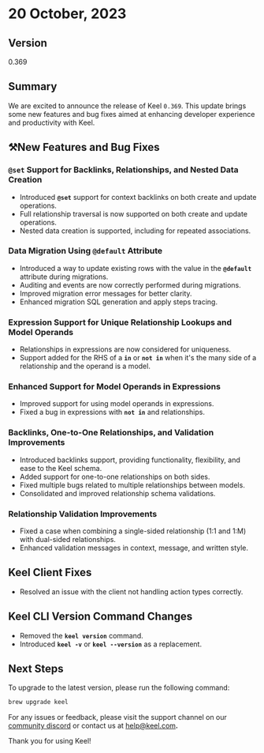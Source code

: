 # 20 October, 2023

## Version

0.369

## Summary

We are excited to announce the release of Keel `0.369`. This update brings some new features and bug fixes aimed at enhancing developer experience and productivity with Keel.

## ⚒️New Features  and Bug Fixes

### `@set` Support for Backlinks, Relationships, and Nested Data Creation

- Introduced **`@set`** support for context backlinks on both create and update operations.
- Full relationship traversal is now supported on both create and update operations.
- Nested data creation is supported, including for repeated associations.

### Data Migration Using `@default` Attribute

- Introduced a way to update existing rows with the value in the **`@default`** attribute during migrations.
- Auditing and events are now correctly performed during migrations.
- Improved migration error messages for better clarity.
- Enhanced migration SQL generation and apply steps tracing.

### Expression Support for Unique Relationship Lookups and Model Operands

- Relationships in expressions are now considered for uniqueness.
- Support added for the RHS of a **`in`** or **`not in`** when it's the many side of a relationship and the operand is a model.

### Enhanced Support for Model Operands in Expressions

- Improved support for using model operands in expressions.
- Fixed a bug in expressions with **`not in`** and relationships.

### Backlinks, One-to-One Relationships, and Validation Improvements

- Introduced backlinks support, providing functionality, flexibility, and ease to the Keel schema.
- Added support for one-to-one relationships on both sides.
- Fixed multiple bugs related to multiple relationships between models.
- Consolidated and improved relationship schema validations.

### Relationship Validation Improvements

- Fixed a case when combining a single-sided relationship (1:1 and 1:M) with dual-sided relationships.
- Enhanced validation messages in context, message, and written style.

## Keel Client Fixes

- Resolved an issue with the client not handling action types correctly.

## Keel CLI Version Command Changes

- Removed the **`keel version`** command.
- Introduced **`keel -v`** or **`keel --version`** as a replacement.

## Next Steps

To upgrade to the latest version, please run the following command:

```bash
brew upgrade keel
```

For any issues or feedback, please visit the support channel on our [community discord](https://keel.so/discord) or contact us at [help@keel.com](mailto:help@keel.com)**.**

Thank you for using Keel!
